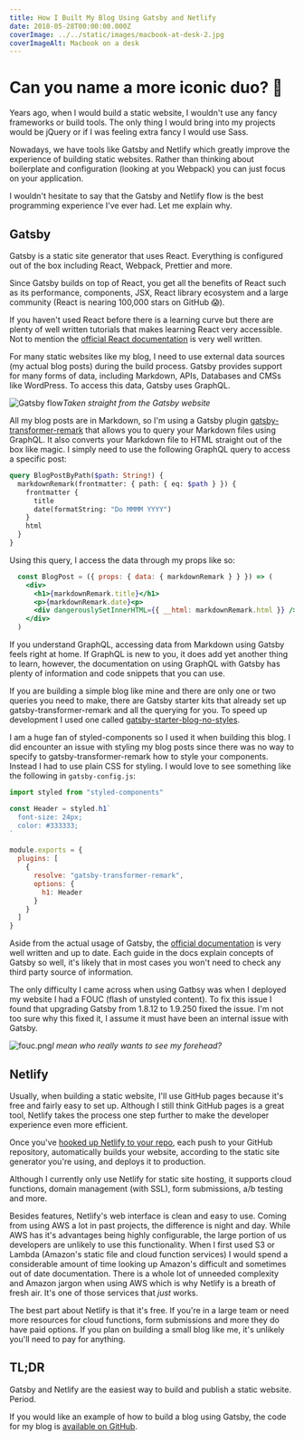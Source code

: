 ```yaml
---
title: How I Built My Blog Using Gatsby and Netlify
date: 2018-05-28T00:00:00.000Z
coverImage: ../../static/images/macbook-at-desk-2.jpg
coverImageAlt: Macbook on a desk
---
```


# Can you name a more iconic duo? 🤔

Years ago, when I would build a static website, I wouldn't use any fancy frameworks or build tools. The only thing I would bring into my projects would be jQuery or if I was feeling extra fancy I would use Sass.

Nowadays, we have tools like Gatsby and Netlify which greatly improve the experience of building static websites. Rather than thinking about boilerplate and configuration (looking at you Webpack) you can just focus on your application.

I wouldn't hesitate to say that the Gatsby and Netlify flow is the best programming experience I've ever had. Let me explain why.

## Gatsby

Gatsby is a static site generator that uses React. Everything is configured out of the box including React, Webpack, Prettier and more.

Since Gatsby builds on top of React, you get all the benefits of React such as its performance, components, JSX, React library ecosystem and a large community (React is nearing 100,000 stars on GitHub 😱).

If you haven't used React before there is a learning curve but there are plenty of well written tutorials that makes learning React very accessible. Not to mention the [official React documentation](https://reactjs.org/) is very well written.

For many static websites like my blog, I need to use external data sources (my actual blog posts) during the build process. Gatsby provides support for many forms of data, including Markdown, APIs, Databases and CMSs like WordPress. To access this data, Gatsby uses GraphQL.

![Gatsby flow](./gatsby_flow.png)_Taken straight from the Gatsby website_

All my blog posts are in Markdown, so I'm using a Gatsby plugin [gatsby-transformer-remark](https://www.gatsbyjs.org/packages/gatsby-transformer-remark/?=gatsby-transformer-remark) that allows you to query your Markdown files using GraphQL. It also converts your Markdown file to HTML straight out of the box like magic. I simply need to use the following GraphQL query to access a specific post:

```graphql
query BlogPostByPath($path: String!) {
  markdownRemark(frontmatter: { path: { eq: $path } }) {
    frontmatter {
      title
      date(formatString: "Do MMMM YYYY")
    }
    html
  }
}
```

Using this query, I access the data through my props like so:

```jsx
  const BlogPost = ({ props: { data: { markdownRemark } } }) => (
    <div>
      <h1>{markdownRemark.title}</h1>
      <p>{markdownRemark.date}<p>
      <div dangerouslySetInnerHTML={{ __html: markdownRemark.html }} />
    </div>
  )
```

If you understand GraphQL, accessing data from Markdown using Gatsby feels right at home. If GraphQL is new to you, it does add yet another thing to learn, however, the documentation on using GraphQL with Gatsby has plenty of information and code snippets that you can use.

If you are building a simple blog like mine and there are only one or two queries you need to make, there are Gatsby starter kits that already set up gatsby-transformer-remark and all the querying for you. To speed up development I used one called [gatsby-starter-blog-no-styles](https://github.com/noahg/gatsby-starter-blog-no-styles/).

I am a huge fan of styled-components so I used it when building this blog. I did encounter an issue with styling my blog posts since there was no way to specify to gatsby-transformer-remark how to style your components. Instead I had to use plain CSS for styling. I would love to see something like the following in `gatsby-config.js`:

```javascript
import styled from "styled-components"

const Header = styled.h1`
  font-size: 24px;
  color: #333333;
`

module.exports = {
  plugins: [
    {
      resolve: "gatsby-transformer-remark",
      options: {
        h1: Header
      }
    }
  ]
}
```

Aside from the actual usage of Gatsby, the [official documentation](https://www.gatsbyjs.org/docs/) is very well written and up to date. Each guide in the docs explain concepts of Gatsby so well, it's likely that in most cases you won't need to check any third party source of information.

The only difficulty I came across when using Gatbsy was when I deployed my website I had a FOUC (flash of unstyled content). To fix this issue I found that upgrading Gatsby from 1.8.12 to 1.9.250 fixed the issue. I'm not too sure why this fixed it, I assume it must have been an internal issue with Gatsby.

![fouc.png](./fouc.png)_I mean who really wants to see my forehead?_

## Netlify

Usually, when building a static website, I'll use GitHub pages because it's free and fairly easy to set up. Although I still think GitHub pages is a great tool, Netlify takes the process one step further to make the developer experience even more efficient.

Once you've [hooked up Netlify to your repo](https://www.netlify.com/blog/2016/02/24/a-step-by-step-guide-gatsby-on-netlify/), each push to your GitHub repository, automatically builds your website, according to the static site generator you're using, and deploys it to production.

Although I currently only use Netlify for static site hosting, it supports cloud functions, domain management (with SSL), form submissions, a/b testing and more.

Besides features, Netlify's web interface is clean and easy to use. Coming from using AWS a lot in past projects, the difference is night and day. While AWS has it's advantages being highly configurable, the large portion of us developers are unlikely to use this functionality. When I first used S3 or Lambda (Amazon's static file and cloud function services) I would spend a considerable amount of time looking up Amazon's difficult and sometimes out of date documentation. There is a whole lot of unneeded complexity and Amazon jargon when using AWS which is why Netlify is a breath of fresh air. It's one of those services that _just_ works.

The best part about Netlify is that it's free. If you're in a large team or need more resources for cloud functions, form submissions and more they do have paid options. If you plan on building a small blog like me, it's unlikely you'll need to pay for anything.

## TL;DR

Gatsby and Netlify are the easiest way to build and publish a static website. Period.

If you would like an example of how to build a blog using Gatsby, the code for my blog is [available on GitHub](https://github.com/pavsidhu/blog).
